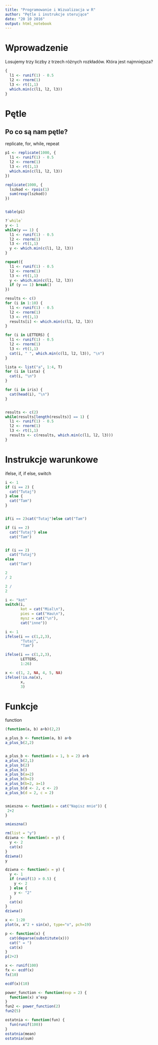 ```yaml
---
title: "Programowanie i Wizualizacja w R"
author: "Pętle i instrukcje sterujące"
date: "20 10 2016"
output: html_notebook
---
```


# Wprowadzenie

Losujemy trzy liczby z trzech różnych rozkładów.
Która jest najmniejsza?

```r
{
  l1 <- runif(1) - 0.5
  l2 <- rnorm(1)
  l3 <- rt(1,1)
  which.min(c(l1, l2, l3))
}

```

# Pętle

## Po co są nam pętle?

replicate, for, while, repeat

```r
p1 <- replicate(1000, {
  l1 <- runif(1) - 0.5
  l2 <- rnorm(1)
  l3 <- rt(1,1)
  which.min(c(l1, l2, l3))
})

replicate(1000, {
  lszkod <- rpois(1)
  sum(rexp(lszkod))
})


table(p1)

?`while`
y <- 1
while(y == 1) {
  l1 <- runif(1) - 0.5
  l2 <- rnorm(1)
  l3 <- rt(1,1)
  y <- which.min(c(l1, l2, l3))
}

repeat({
  l1 <- runif(1) - 0.5
  l2 <- rnorm(1)
  l3 <- rt(1,1)
  y <- which.min(c(l1, l2, l3))
  if (y == 1) break()
})

results <- c()
for (i in 1:10) {
  l1 <- runif(1) - 0.5
  l2 <- rnorm(1)
  l3 <- rt(1,1)
  results[i] <- which.min(c(l1, l2, l3))
}

for (i in LETTERS) {
  l1 <- runif(1) - 0.5
  l2 <- rnorm(1)
  l3 <- rt(1,1)
  cat(i, " ", which.min(c(l1, l2, l3)), "\n")
}

lista <- list("a", 1:4, T)
for (i in lista) {
  cat(i, "\n")
}

for (i in iris) {
  cat(head(i), "\n")
}


results <- c(2)
while(results[length(results)] == 1) {
  l1 <- runif(1) - 0.5
  l2 <- rnorm(1)
  l3 <- rt(1,1)
  results <- c(results, which.min(c(l1, l2, l3)))
}

```

# Instrukcje warunkowe

ifelse, if, if else, switch

```r
i <- 1
if (i == 2) {
  cat("Tutaj")
} else {  
  cat("Tam") 
}


if(i == 2)cat("Tutaj")else cat("Tam")

if (i == 2) 
  cat("Tutaj") else 
  cat("Tam")


if (i == 2) 
  cat("Tutaj")
else 
  cat("Tam")

2
/ 2

2 /
2

i <- "kot"
switch(i,
       kot = cat("Mial\n"),
       pies = cat("Hau\n"),
       mysz = cat("\n"),
       cat("inne"))

i <- 1
ifelse(i == c(1,2,3),
       "Tutaj",
       "Tam")

ifelse(i == c(1,2,3),
       LETTERS,
       1:26)

x <- c(1, 2, NA, 4, 5, NA)
ifelse(!is.na(x),
       x,
       3)


```

# Funkcje

function

```r
(function(a, b) a+b)(2,2)

a_plus_b <- function(a, b) a+b
a_plus_b(2,2)


a_plus_b <- function(a = 1, b = 2) a+b
a_plus_b(2,1)
a_plus_b(2)
a_plus_b()
a_plus_b(a=2)
a_plus_b(b=2)
a_plus_b(b=2, a=1)
a_plus_b(d <- 2, c <- 2)
a_plus_b(d = 2, c = 2)


smieszna <- function(a = cat("Napisz mnie")) {
 2+2 
}

smieszna()

rm(list = "y")
dziwna <- function(x = y) {
  y <- 2
  cat(x)
}
dziwna()
y

dziwna <- function(x = y) {
  y <- 1
  if (runif(1) > 0.5) {
    y <- 2
  } else {
    y <- "2"
  }
  cat(x)
}
dziwna()

```

```r
x <- 1:20
plot(x, x^2 + sin(x), type="o", pch=19)

p <- function(x) {
  cat(deparse(substitute(x)))
  cat(" = ")
  cat(x)
}
p(2+2)
```

```r
x <- runif(100)
fx <- ecdf(x)
fx(10)

ecdf(x)(10)

power_function <- function(exp = 2) {
  function(x) x^exp
}
fun2 <- power_function(2)
fun2(5)

ostatnia <- function(fun) {
  fun(runif(100))
}
ostatnia(mean)
ostatnia(sum)

```

